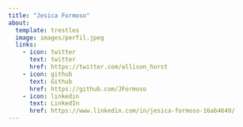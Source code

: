 ```yaml
---
title: "Jesica Formoso"
about:
  template: trestles
  image: images/perfil.jpeg
  links:
    - icon: twitter
      text: twitter
      href: https://twitter.com/allison_horst
    - icon: github
      text: Github
      href: https://github.com/JFormoso
    - icon: linkedin
      text: LinkedIn
      href: https://www.linkedin.com/in/jesica-formoso-16ab4649/
---
```




